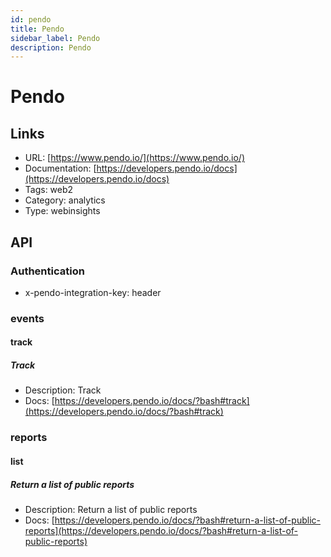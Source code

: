 ```yaml
---
id: pendo
title: Pendo
sidebar_label: Pendo
description: Pendo
---
```


# Pendo

## Links

* URL: [https://www.pendo.io/](https://www.pendo.io/)
* Documentation: [https://developers.pendo.io/docs](https://developers.pendo.io/docs)
* Tags: web2
* Category: analytics
* Type: webinsights

## API

### Authentication

* x-pendo-integration-key: header

### events

#### track

##### Track

* Description: Track
* Docs: [https://developers.pendo.io/docs/?bash#track](https://developers.pendo.io/docs/?bash#track)

### reports

#### list

##### Return a list of public reports

* Description: Return a list of public reports
* Docs: [https://developers.pendo.io/docs/?bash#return-a-list-of-public-reports](https://developers.pendo.io/docs/?bash#return-a-list-of-public-reports)
